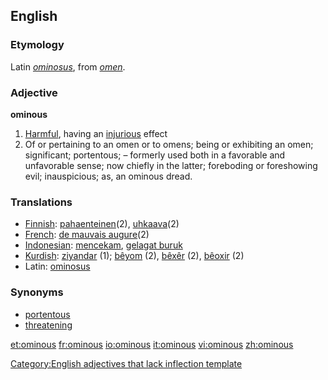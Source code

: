 ==English==

===Etymology===
Latin ''[[ominosus]]'', from ''[[omen]]''.

===Adjective===

'''ominous'''

# [[Harmful]], having an [[injurious]] effect
#Of or pertaining to an omen or to omens; being or exhibiting an omen; significant; portentous; – formerly used both in a favorable and unfavorable sense; now chiefly in the latter; foreboding or foreshowing evil; inauspicious; as, an ominous dread.

=== Translations ===
*[[Finnish]]: [[pahaenteinen]](2), [[uhkaava]](2)
*[[French]]: [[de mauvais augure]](2)
*[[Indonesian]]: [[cekam|mencekam]], [[gelagat buruk]]
*[[Kurdish]]: [[ziyandar]] (1); [[bêyom]] (2), [[bêxêr]] (2), [[bêoxir]] (2)
*Latin: [[ominosus]]

=== Synonyms ===
*[[portentous]]
*[[threatening]]

[[Category:English adjectives that lack inflection template]]

[[et:ominous]]
[[fr:ominous]]
[[io:ominous]]
[[it:ominous]]
[[vi:ominous]]
[[zh:ominous]]